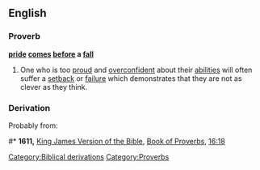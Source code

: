 ==English==

===Proverb===
'''[[pride]] [[comes]] [[before]] a [[fall]]'''

# One who is too [[proud]] and [[overconfident]] about their [[abilities]] will often suffer a [[setback]] or [[failure]] which demonstrates that they are not as clever as they think.

===Derivation===
{{rfc-header|Derivation}}
Probably from:
#* '''1611,''' [[w:King James Version of the Bible|King James Version of the Bible]], [[w:Book of Proverbs|Book of Proverbs]], [[s:Bible (King James)/Proverbs#Chapter 16|16:18]]

[[Category:Biblical derivations]]
[[Category:Proverbs]]
